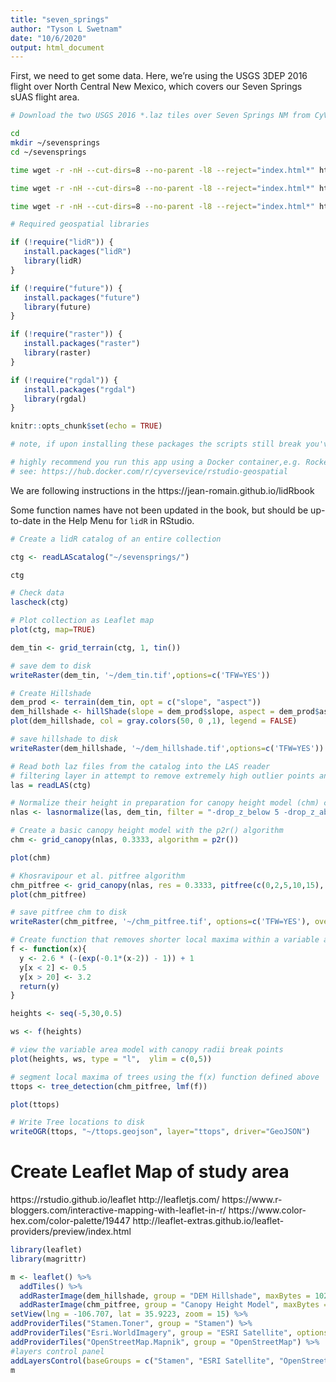 ```yaml
---
title: "seven_springs"
author: "Tyson L Swetnam"
date: "10/6/2020"
output: html_document
---
```


First, we need to get some data. Here, we're using the USGS 3DEP 2016 flight over North Central New Mexico, which covers our Seven Springs sUAS flight area.

```bash
# Download the two USGS 2016 *.laz tiles over Seven Springs NM from CyVerse DataStore

cd
mkdir ~/sevensprings
cd ~/sevensprings

time wget -r -nH --cut-dirs=8 --no-parent -l8 --reject="index.html*" https://data.cyverse.org/dav-anon/iplant/home/tswetnam/jemez/lidar/laz/USGS_LPC_NM_NorthCentral_B1_2016/laz/USGS_LPC_NM_NorthCentral_B1_2016_13SCV450750.laz

time wget -r -nH --cut-dirs=8 --no-parent -l8 --reject="index.html*" https://data.cyverse.org/dav-anon/iplant/home/tswetnam/jemez/lidar/laz/USGS_LPC_NM_NorthCentral_B1_2016/laz/USGS_LPC_NM_NorthCentral_B1_2016_13SCV450765.laz

time wget -r -nH --cut-dirs=8 --no-parent -l8 --reject="index.html*" https://data.cyverse.org/dav-anon/iplant/home/tswetnam/jemez/lidar/laz/USGS_LPC_NM_NorthCentral_B1_2016/laz/USGS_LPC_NM_NorthCentral_B1_2016_13SCV450735.laz
```

```r
# Required geospatial libraries 

if (!require("lidR")) {
   install.packages("lidR")
   library(lidR)   
}  

if (!require("future")) {
   install.packages("future")
   library(future)   
}  

if (!require("raster")) {
   install.packages("raster")
   library(raster)   
}  

if (!require("rgdal")) {
   install.packages("rgdal")
   library(rgdal)   
}  

knitr::opts_chunk$set(echo = TRUE)

# note, if upon installing these packages the scripts still break you've got bigger problems than what is in RStudio, likely you need to install the linux dependencies as well. 

# highly recommend you run this app using a Docker container,e.g. Rocker Project's Geospatial image, or one from CyVerse,
# see: https://hub.docker.com/r/cyversevice/rstudio-geospatial
```

We are following instructions in the https://jean-romain.github.io/lidRbook 

Some function names have not been updated in the book, but should be up-to-date in the Help Menu for `lidR` in RStudio.

```r
# Create a lidR catalog of an entire collection

ctg <- readLAScatalog("~/sevensprings/")

ctg
```

```r
# Check data
lascheck(ctg)
```

```r
# Plot collection as Leaflet map
plot(ctg, map=TRUE)
```

```r
dem_tin <- grid_terrain(ctg, 1, tin())
```

```r
# save dem to disk
writeRaster(dem_tin, '~/dem_tin.tif',options=c('TFW=YES'))
```

```r
# Create Hillshade
dem_prod <- terrain(dem_tin, opt = c("slope", "aspect"))
dem_hillshade <- hillShade(slope = dem_prod$slope, aspect = dem_prod$aspect)
plot(dem_hillshade, col = gray.colors(50, 0 ,1), legend = FALSE)
```

```r
# save hillshade to disk
writeRaster(dem_hillshade, '~/dem_hillshade.tif',options=c('TFW=YES'))
```


```r
# Read both laz files from the catalog into the LAS reader
# filtering layer in attempt to remove extremely high outlier points and below ground level noise (units in meters)
las = readLAS(ctg)

# Normalize their height in preparation for canopy height model (chm) creation
nlas <- lasnormalize(las, dem_tin, filter = "-drop_z_below 5 -drop_z_above 45")

# Create a basic canopy height model with the p2r() algorithm
chm <- grid_canopy(nlas, 0.3333, algorithm = p2r())
```

```r
plot(chm)
```

```r
# Khosravipour et al. pitfree algorithm
chm_pitfree <- grid_canopy(nlas, res = 0.3333, pitfree(c(0,2,5,10,15), c(0, 1.5)))
plot(chm_pitfree)
```

```r
# save pitfree chm to disk
writeRaster(chm_pitfree, '~/chm_pitfree.tif', options=c('TFW=YES'), overwrite=TRUE)
```

```r
# Create function that removes shorter local maxima within a variable area window of a larger tree
f <- function(x){
  y <- 2.6 * (-(exp(-0.1*(x-2)) - 1)) + 1
  y[x < 2] <- 0.5
  y[x > 20] <- 3.2
  return(y)
}

heights <- seq(-5,30,0.5)

ws <- f(heights)

# view the variable area model with canopy radii break points
plot(heights, ws, type = "l",  ylim = c(0,5))

```

```r
# segment local maxima of trees using the f(x) function defined above
ttops <- tree_detection(chm_pitfree, lmf(f))
```

```r
plot(ttops)
```

```r
# Write Tree locations to disk
writeOGR(ttops, "~/ttops.geojson", layer="ttops", driver="GeoJSON")
```

# Create Leaflet Map of study area

https://rstudio.github.io/leaflet
http://leafletjs.com/
https://www.r-bloggers.com/interactive-mapping-with-leaflet-in-r/
https://www.color-hex.com/color-palette/19447 
http://leaflet-extras.github.io/leaflet-providers/preview/index.html

```r
library(leaflet)
library(magrittr)
```


```r
m <- leaflet() %>%
  addTiles() %>%
  addRasterImage(dem_hillshade, group = "DEM Hillshade", maxBytes = 1024 * 1024 * 1024, opacity = 1.0) %>%
  addRasterImage(chm_pitfree, group = "Canopy Height Model", maxBytes = 1024 * 1024 * 1024, opacity = 1.0) %>%
setView(lng = -106.707, lat = 35.9223, zoom = 15) %>%
addProviderTiles("Stamen.Toner", group = "Stamen") %>%
addProviderTiles("Esri.WorldImagery", group = "ESRI Satellite", options = providerTileOptions(opacity = 0.66, transparent = TRUE)) %>%
addProviderTiles("OpenStreetMap.Mapnik", group = "OpenStreetMap") %>%
#layers control panel
addLayersControl(baseGroups = c("Stamen", "ESRI Satellite", "OpenStreetMap"), overlayGroups = c("DEM Hillshade", "Canopy Height Model"), options = layersControlOptions(collapsed = TRUE))
m
```

